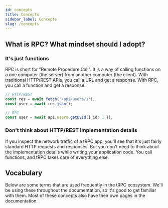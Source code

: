 ```yaml
---
id: concepts
title: Concepts
sidebar_label: Concepts
slug: /concepts
---
```



## What is RPC? What mindset should I adopt?

### It's just functions

RPC is short for "Remote Procedure Call". It is a way of calling functions on a one computer (the server) from another computer (the client). With traditional HTTP/REST APIs, you call a URL and get a response. With RPC, you call a function and get a response.

```ts
// HTTP/REST
const res = await fetch('/api/users/1');
const user = await res.json();

// RPC
const user = await api.users.getById({ id: 1 });
```

### Don't think about HTTP/REST implementation details

If you inspect the network traffic of a tRPC app, you'll see that it's just fairly standard HTTP requests and responses. But you don't need to think about the implementation details while writing your application code. You call functions, and tRPC takes care of everything else.

## Vocabulary

Below are some terms that are used frequently in the tRPC ecosystem. We'll be using these throughout the documentation, so it's good to get familiar with them. Most of these concepts also have their own pages in the documentation.

<ConceptsChart />
